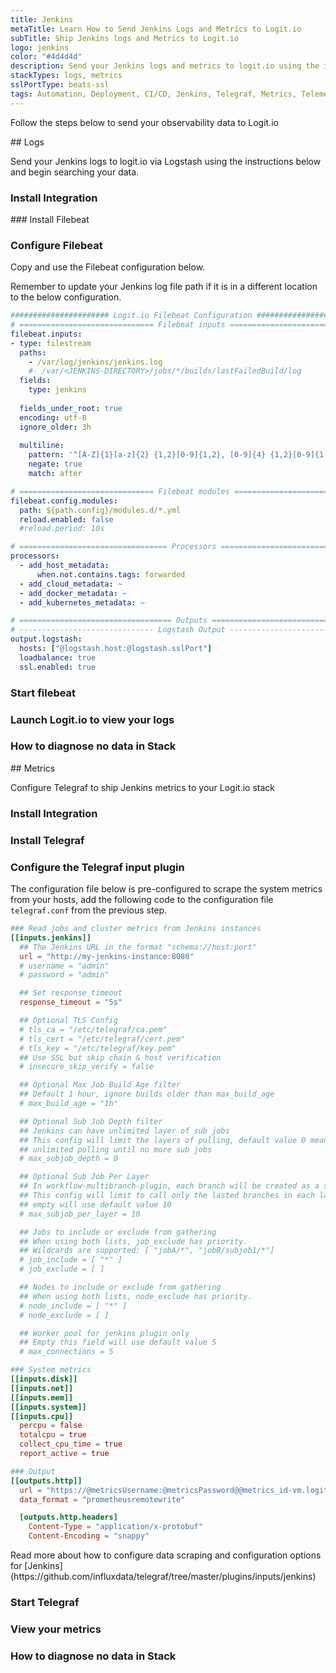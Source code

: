 ```yaml
---
title: Jenkins
metaTitle: Learn How to Send Jenkins Logs and Metrics to Logit.io
subTitle: Ship Jenkins logs and Metrics to Logit.io
logo: jenkins
color: "#4d4d4d"
description: Send your Jenkins logs and metrics to logit.io using the instructions below and begin searching your data
stackTypes: logs, metrics
sslPortType: beats-ssl
tags: Automation, Deployment, CI/CD, Jenkins, Telegraf, Metrics, Telemetry, OpenTelemetry, Health, Instrumentation, Continuous Integration
---
```


Follow the steps below to send your observability data to Logit.io

<Steps>
  ## Logs

  Send your Jenkins logs to logit.io via Logstash using the instructions below and begin searching your data.

  ### Install Integration
  <InstallIntegration/>
  ### Install Filebeat

  <InstallFilebeat />

  ### Configure Filebeat

  Copy and use the Filebeat configuration below.

  Remember to update your Jenkins log file path if it is in a different location to the below configuration.

  ```yml copy filename="filebeat.yml" showLineNumbers /@logstash.host/ /@logstash.sslPort/
  ###################### Logit.io Filebeat Configuration ########################
  # ============================== Filebeat inputs ==============================
  filebeat.inputs:
  - type: filestream
    paths:
      - /var/log/jenkins/jenkins.log
      #- /var/<JENKINS-DIRECTORY>/jobs/*/builds/lastFailedBuild/log
    fields:
      type: jenkins
    
    fields_under_root: true
    encoding: utf-8
    ignore_older: 3h
    
    multiline:
      pattern: '^[A-Z]{1}[a-z]{2} {1,2}[0-9]{1,2}, [0-9]{4} {1,2}[0-9]{1,2}:[0-9]{2}:[0-9]{2}'
      negate: true
      match: after

  # ============================== Filebeat modules ==============================
  filebeat.config.modules:
    path: ${path.config}/modules.d/*.yml
    reload.enabled: false
    #reload.period: 10s

  # ================================= Processors =================================
  processors:
    - add_host_metadata:
        when.not.contains.tags: forwarded
    - add_cloud_metadata: ~
    - add_docker_metadata: ~
    - add_kubernetes_metadata: ~

  # ================================== Outputs ===================================
  # ------------------------------ Logstash Output -------------------------------
  output.logstash:
    hosts: ["@logstash.host:@logstash.sslPort"]
    loadbalance: true
    ssl.enabled: true
  ```
  
  ### Start filebeat
  
  <StartFilebeat />

  ### Launch Logit.io to view your logs
  <LaunchStack utmMedium="logs" utmCampaign="jenkins" source="jenkins" />

  ### How to diagnose no data in Stack

  <DiagnoseNoData />
</Steps>

<Steps>
  ## Metrics

  Configure Telegraf to ship Jenkins metrics to your Logit.io stack
  
  ### Install Integration
  <InstallIntegration/>

  ### Install Telegraf

  <InstallTelegraf />

  ### Configure the Telegraf input plugin

  The configuration file below is pre-configured to scrape the system metrics from your hosts, add the following code to the configuration file `telegraf.conf` from the previous step.

  ```toml copy showLineNumbers /@metricsUsername/ /@metricsPassword/ /@metrics_id/ /@vmAgentPort/
  ### Read jobs and cluster metrics from Jenkins instances
  [[inputs.jenkins]]
    ## The Jenkins URL in the format "schema://host:port"
    url = "http://my-jenkins-instance:8080"
    # username = "admin"
    # password = "admin"

    ## Set response_timeout
    response_timeout = "5s"

    ## Optional TLS Config
    # tls_ca = "/etc/telegraf/ca.pem"
    # tls_cert = "/etc/telegraf/cert.pem"
    # tls_key = "/etc/telegraf/key.pem"
    ## Use SSL but skip chain & host verification
    # insecure_skip_verify = false

    ## Optional Max Job Build Age filter
    ## Default 1 hour, ignore builds older than max_build_age
    # max_build_age = "1h"

    ## Optional Sub Job Depth filter
    ## Jenkins can have unlimited layer of sub jobs
    ## This config will limit the layers of pulling, default value 0 means
    ## unlimited pulling until no more sub jobs
    # max_subjob_depth = 0

    ## Optional Sub Job Per Layer
    ## In workflow-multibranch-plugin, each branch will be created as a sub job.
    ## This config will limit to call only the lasted branches in each layer,
    ## empty will use default value 10
    # max_subjob_per_layer = 10

    ## Jobs to include or exclude from gathering
    ## When using both lists, job_exclude has priority.
    ## Wildcards are supported: [ "jobA/*", "jobB/subjob1/*"]
    # job_include = [ "*" ]
    # job_exclude = [ ]

    ## Nodes to include or exclude from gathering
    ## When using both lists, node_exclude has priority.
    # node_include = [ "*" ]
    # node_exclude = [ ]

    ## Worker pool for jenkins plugin only
    ## Empty this field will use default value 5
    # max_connections = 5

  ### System metrics
  [[inputs.disk]]
  [[inputs.net]]
  [[inputs.mem]]
  [[inputs.system]]
  [[inputs.cpu]]
    percpu = false
    totalcpu = true
    collect_cpu_time = true
    report_active = true

  ### Output
  [[outputs.http]]
    url = "https://@metricsUsername:@metricsPassword@@metrics_id-vm.logit.io:@vmAgentPort/api/v1/write"
    data_format = "prometheusremotewrite"

    [outputs.http.headers]
      Content-Type = "application/x-protobuf"
      Content-Encoding = "snappy"
  ```

  <Callout type="info">
    Read more about how to configure data scraping and configuration options for [Jenkins](https://github.com/influxdata/telegraf/tree/master/plugins/inputs/jenkins)
  </Callout>

  ### Start Telegraf

  <StartTelegraf />

  ### View your metrics
  <LaunchStack source="Jenkins_Metrics_via_Telegraf" utmMedium="metrics" utmCampaign="telegraf-Jenkins-metrics" />

  ### How to diagnose no data in Stack

  <DiagnoseNoData />

</Steps>